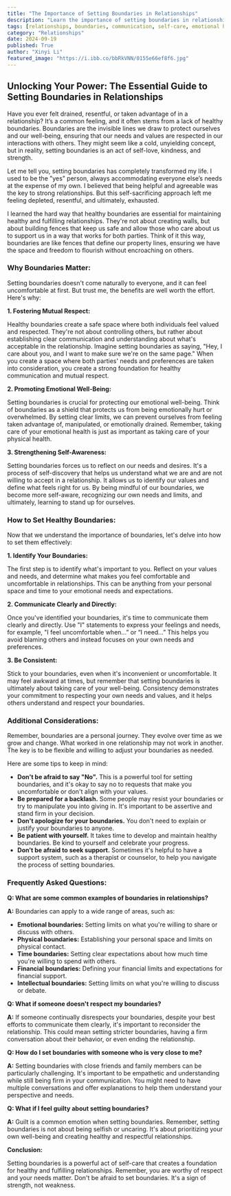 ```yaml
---
title: "The Importance of Setting Boundaries in Relationships"
description: "Learn the importance of setting boundaries in relationships to protect your emotional well-being, promote mutual respect, and create healthier interactions with loved ones. This comprehensive guide provides practical advice on identifying your boundaries, communicating them effectively, and navigating potential challenges."
tags: [relationships, boundaries, communication, self-care, emotional health, respect, well-being, self-love, personal growth, personal development, mental health, healthy relationships, self-esteem]
category: "Relationships"
date: 2024-09-19
published: True
author: "Xinyi Li"
featured_image: "https://i.ibb.co/bbRkVNN/0155e66ef8f6.jpg"
---
```


##  Unlocking Your Power: The Essential Guide to Setting Boundaries in Relationships 

Have you ever felt drained, resentful, or taken advantage of in a relationship? It’s a common feeling, and it often stems from a lack of healthy boundaries.  Boundaries are the invisible lines we draw to protect ourselves and our well-being, ensuring that our needs and values are respected in our interactions with others.  They might seem like a cold, unyielding concept, but in reality, setting boundaries is an act of self-love, kindness, and strength.  

Let me tell you, setting boundaries has completely transformed my life. I used to be the "yes" person, always accommodating everyone else’s needs at the expense of my own.  I believed that being helpful and agreeable was the key to strong relationships.  But this self-sacrificing approach left me feeling depleted, resentful, and ultimately, exhausted. 

I learned the hard way that healthy boundaries are essential for maintaining healthy and fulfilling relationships. They're not about creating walls, but about building fences that keep us safe and allow those who care about us to support us in a way that works for both parties.  Think of it this way, boundaries are like fences that define our property lines, ensuring we have the space and freedom to flourish without encroaching on others. 

### Why Boundaries Matter: 

Setting boundaries doesn't come naturally to everyone, and it can feel uncomfortable at first.  But trust me, the benefits are well worth the effort.  Here's why:

**1.  Fostering Mutual Respect:**  

Healthy boundaries create a safe space where both individuals feel valued and respected.  They're not about controlling others, but rather about establishing clear communication and understanding about what's acceptable in the relationship.  Imagine setting boundaries as saying, "Hey, I care about you, and I want to make sure we're on the same page."  When you create a space where both parties' needs and preferences are taken into consideration, you create a strong foundation for healthy communication and mutual respect.

**2.  Promoting Emotional Well-Being:**  

Setting boundaries is crucial for protecting our emotional well-being.  Think of boundaries as a shield that protects us from being emotionally hurt or overwhelmed.  By setting clear limits, we can prevent ourselves from feeling taken advantage of, manipulated, or emotionally drained.  Remember, taking care of your emotional health is just as important as taking care of your physical health.

**3.  Strengthening Self-Awareness:** 

Setting boundaries forces us to reflect on our needs and desires.  It's a process of self-discovery that helps us understand what we are and are not willing to accept in a relationship.  It allows us to identify our values and define what feels right for us.  By being mindful of our boundaries, we become more self-aware, recognizing our own needs and limits, and ultimately, learning to stand up for ourselves.  

### How to Set Healthy Boundaries:

Now that we understand the importance of boundaries, let's delve into how to set them effectively:

**1. Identify Your Boundaries:**

The first step is to identify what's important to you.  Reflect on your values and needs, and determine what makes you feel comfortable and uncomfortable in relationships. This can be anything from your personal space and time to your emotional needs and expectations. 

**2. Communicate Clearly and Directly:**

Once you've identified your boundaries, it's time to communicate them clearly and directly.  Use "I" statements to express your feelings and needs, for example, "I feel uncomfortable when...” or “I need...”  This helps you avoid blaming others and instead focuses on your own needs and preferences. 

**3. Be Consistent:**

Stick to your boundaries, even when it's inconvenient or uncomfortable.  It may feel awkward at times, but remember that setting boundaries is ultimately about taking care of your well-being.  Consistency demonstrates your commitment to respecting your own needs and values, and it helps others understand and respect your boundaries.

###  Additional Considerations:

Remember, boundaries are a personal journey. They evolve over time as we grow and change.  What worked in one relationship may not work in another.  The key is to be flexible and willing to adjust your boundaries as needed.

Here are some tips to keep in mind:

* **Don't be afraid to say "No".** This is a powerful tool for setting boundaries, and it's okay to say no to requests that make you uncomfortable or don't align with your values.
* **Be prepared for a backlash.** Some people may resist your boundaries or try to manipulate you into giving in.  It's important to be assertive and stand firm in your decision.
* **Don't apologize for your boundaries.**  You don't need to explain or justify your boundaries to anyone.  
* **Be patient with yourself.** It takes time to develop and maintain healthy boundaries. Be kind to yourself and celebrate your progress.
* **Don’t be afraid to seek support.** Sometimes it's helpful to have a support system, such as a therapist or counselor, to help you navigate the process of setting boundaries.

###  Frequently Asked Questions:

**Q: What are some common examples of boundaries in relationships?**

**A:** Boundaries can apply to a wide range of areas, such as:

* **Emotional boundaries:** Setting limits on what you're willing to share or discuss with others.
* **Physical boundaries:** Establishing your personal space and limits on physical contact.
* **Time boundaries:** Setting clear expectations about how much time you're willing to spend with others.
* **Financial boundaries:**  Defining your financial limits and expectations for financial support.
* **Intellectual boundaries:**  Setting limits on what you're willing to discuss or debate.

**Q: What if someone doesn't respect my boundaries?**

**A:** If someone continually disrespects your boundaries, despite your best efforts to communicate them clearly, it's important to reconsider the relationship.   This could mean setting stricter boundaries, having a firm conversation about their behavior, or even ending the relationship.  

**Q: How do I set boundaries with someone who is very close to me?**

**A:** Setting boundaries with close friends and family members can be particularly challenging.  It's important to be empathetic and understanding while still being firm in your communication.  You might need to have multiple conversations and offer explanations to help them understand your perspective and needs.

**Q: What if I feel guilty about setting boundaries?**

**A:** Guilt is a common emotion when setting boundaries.  Remember, setting boundaries is not about being selfish or uncaring.  It's about prioritizing your own well-being and creating healthy and respectful relationships. 

**Conclusion:** 

Setting boundaries is a powerful act of self-care that creates a foundation for healthy and fulfilling relationships.  Remember, you are worthy of respect and your needs matter. Don't be afraid to set boundaries. It's a sign of strength, not weakness.